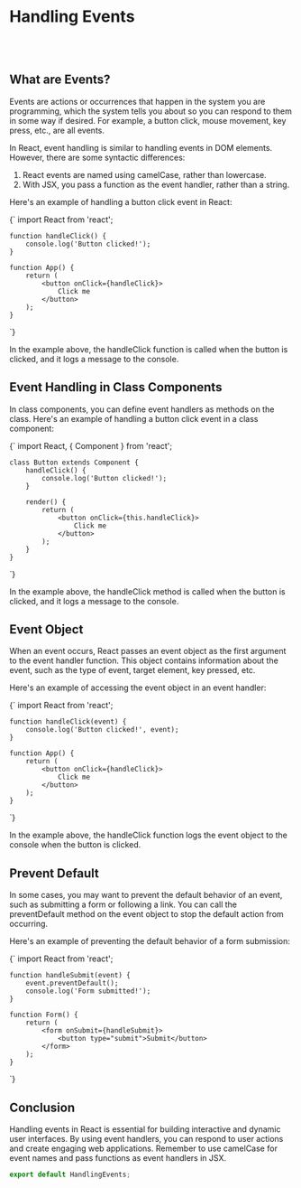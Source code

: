
# Handling Events
<br/><br/>

## What are Events?

Events are actions or occurrences that happen in the system you are programming, which the system tells you about so you can respond to them in some way if desired. For example, a button click, mouse movement, key press, etc., are all events.

In React, event handling is similar to handling events in DOM elements. However, there are some syntactic differences:

1. React events are named using camelCase, rather than lowercase.
2. With JSX, you pass a function as the event handler, rather than a string.

Here's an example of handling a button click event in React:

<CopyableCode language="jsx">
{`  import React from 'react';

    function handleClick() {
        console.log('Button clicked!');
    }

    function App() {
        return (
            <button onClick={handleClick}>
                Click me
            </button>
        );
    }

`}
</CopyableCode>

In the example above, the <span className='highlight'>handleClick</span>  function is called when the button is clicked, and it logs a message to the console.

## Event Handling in Class Components

In class components, you can define event handlers as methods on the class. Here's an example of handling a button click event in a class component:

<CopyableCode language="jsx">
{`  import React, { Component } from 'react';

    class Button extends Component {
        handleClick() {
            console.log('Button clicked!');
        }

        render() {
            return (
                <button onClick={this.handleClick}>
                    Click me
                </button>
            );
        }
    }

`}
</CopyableCode>

In the example above, the <span className='highlight'>handleClick</span>  method is called when the button is clicked, and it logs a message to the console.

## Event Object

When an event occurs, React passes an event object as the first argument to the event handler function. This object contains information about the event, such as the type of event, target element, key pressed, etc.

Here's an example of accessing the event object in an event handler:

<CopyableCode language="jsx">
{`  import React from 'react';

    function handleClick(event) {
        console.log('Button clicked!', event);
    }

    function App() {
        return (
            <button onClick={handleClick}>
                Click me
            </button>
        );
    }

`}
</CopyableCode>

In the example above, the <span className='highlight'>handleClick</span> function logs the event object to the console when the button is clicked.

## Prevent Default

In some cases, you may want to prevent the default behavior of an event, such as submitting a form or following a link. You can call the <span className='highlight'>preventDefault</span>  method on the event object to stop the default action from occurring.

Here's an example of preventing the default behavior of a form submission:

<CopyableCode language="jsx">
{`  import React from 'react';

    function handleSubmit(event) {
        event.preventDefault();
        console.log('Form submitted!');
    }

    function Form() {
        return (
            <form onSubmit={handleSubmit}>
                <button type="submit">Submit</button>
            </form>
        );
    }

`}
</CopyableCode>


## Conclusion

Handling events in React is essential for building interactive and dynamic user interfaces. By using event handlers, you can respond to user actions and create engaging web applications. Remember to use camelCase for event names and pass functions as event handlers in JSX.

``` jsx
export default HandlingEvents; 
```




